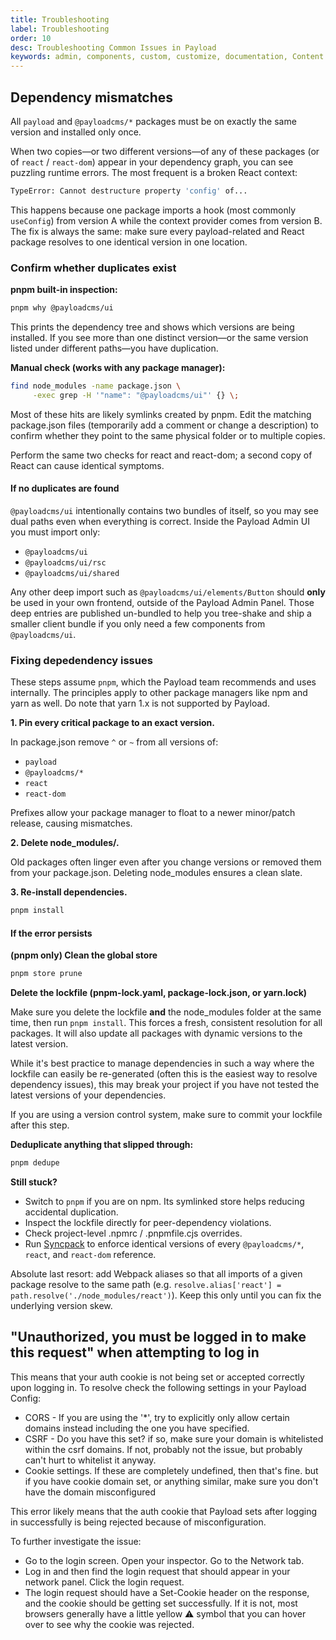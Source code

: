 ```yaml
---
title: Troubleshooting
label: Troubleshooting
order: 10
desc: Troubleshooting Common Issues in Payload
keywords: admin, components, custom, customize, documentation, Content Management System, cms, headless, javascript, node, react, nextjs, troubleshooting
---
```


## Dependency mismatches

All `payload` and `@payloadcms/*` packages must be on exactly the same version and installed only once.

When two copies—or two different versions—of any of these packages (or of `react` / `react-dom`) appear in your dependency graph, you can see puzzling runtime errors. The most frequent is a broken React context:

```bash
TypeError: Cannot destructure property 'config' of...
```

This happens because one package imports a hook (most commonly `useConfig`) from version A while the context provider comes from version B. The fix is always the same: make sure every payload-related and React package resolves to one identical version in one location.

### Confirm whether duplicates exist

**pnpm built-in inspection:**

```bash
pnpm why @payloadcms/ui
```

This prints the dependency tree and shows which versions are being installed. If you see more than one distinct version—or the same version listed under different paths—you have duplication.

**Manual check (works with any package manager):**

```bash
find node_modules -name package.json \
     -exec grep -H '"name": "@payloadcms/ui"' {} \;
```

Most of these hits are likely symlinks created by pnpm. Edit the matching package.json files (temporarily add a comment or change a description) to confirm whether they point to the same physical folder or to multiple copies.

Perform the same two checks for react and react-dom; a second copy of React can cause identical symptoms.

#### If no duplicates are found

`@payloadcms/ui` intentionally contains two bundles of itself, so you may see dual paths even when everything is correct. Inside the Payload Admin UI you must import only:

- `@payloadcms/ui`
- `@payloadcms/ui/rsc`
- `@payloadcms/ui/shared`

Any other deep import such as `@payloadcms/ui/elements/Button` should **only** be used in your own frontend, outside of the Payload Admin Panel. Those deep entries are published un-bundled to help you tree-shake and ship a smaller client bundle if you only need a few components from `@payloadcms/ui`.

### Fixing depedendency issues

These steps assume `pnpm`, which the Payload team recommends and uses internally. The principles apply to other package managers like npm and yarn as well. Do note that yarn 1.x is not supported by Payload.

**1. Pin every critical package to an exact version.**

In package.json remove `^` or `~` from all versions of:

- `payload`
- `@payloadcms/*`
- `react`
- `react-dom`

Prefixes allow your package manager to float to a newer minor/patch release, causing mismatches.

**2. Delete node_modules/.**

Old packages often linger even after you change versions or removed them from your package.json. Deleting node_modules ensures a clean slate.

**3. Re-install dependencies.**

```bash
pnpm install
```

#### If the error persists

**(pnpm only) Clean the global store**

```bash
pnpm store prune
```

**Delete the lockfile (pnpm-lock.yaml, package-lock.json, or yarn.lock)**

Make sure you delete the lockfile **and** the node_modules folder at the same time, then run `pnpm install`. This forces a fresh, consistent resolution for all packages. It will also update all packages with dynamic versions to the latest version.

While it's best practice to manage dependencies in such a way where the lockfile can easily be re-generated (often this is the easiest way to resolve dependency issues), this may break your project if you have not tested the latest versions of your dependencies.

If you are using a version control system, make sure to commit your lockfile after this step.

**Deduplicate anything that slipped through:**

```bash
pnpm dedupe
```

**Still stuck?**

- Switch to `pnpm` if you are on npm. Its symlinked store helps reducing accidental duplication.
- Inspect the lockfile directly for peer-dependency violations.
- Check project-level .npmrc / .pnpmfile.cjs overrides.
- Run [Syncpack](https://www.npmjs.com/package/syncpack) to enforce identical versions of every `@payloadcms/*`, `react`, and `react-dom` reference.

Absolute last resort: add Webpack aliases so that all imports of a given package resolve to the same path (e.g. `resolve.alias['react'] = path.resolve('./node_modules/react')`). Keep this only until you can fix the underlying version skew.

## "Unauthorized, you must be logged in to make this request" when attempting to log in

This means that your auth cookie is not being set or accepted correctly upon logging in. To resolve check the following settings in your Payload Config:

- CORS - If you are using the '\*', try to explicitly only allow certain domains instead including the one you have specified.
- CSRF - Do you have this set? if so, make sure your domain is whitelisted within the csrf domains. If not, probably not the issue, but probably can't hurt to whitelist it anyway.
- Cookie settings. If these are completely undefined, then that's fine. but if you have cookie domain set, or anything similar, make sure you don't have the domain misconfigured

This error likely means that the auth cookie that Payload sets after logging in successfully is being rejected because of misconfiguration.

To further investigate the issue:

- Go to the login screen. Open your inspector. Go to the Network tab.
- Log in and then find the login request that should appear in your network panel. Click the login request.
- The login request should have a Set-Cookie header on the response, and the cookie should be getting set successfully. If it is not, most browsers generally have a little yellow ⚠️ symbol that you can hover over to see why the cookie was rejected.
